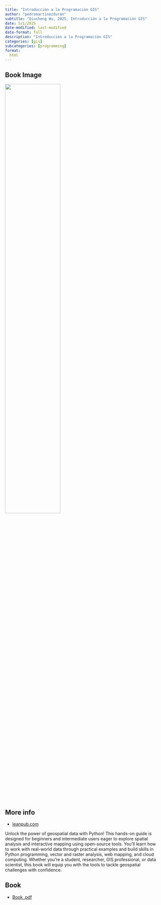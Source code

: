 ```yaml
---
title: "Introducción a la Programación GIS"
author: "pedromartinezduran"
subtitle: "Qiusheng Wu, 2025, Introducción a la Programación GIS"
date: 5/1/2025
date-modified: last-modified
date-format: full
description: "Introducción a la Programación GIS"
categories: [gis]
subcategories: [programming]
format:
  html
---
```


## Book Image

![](/books/Introduccion-Programacion-GIS.png){width="60%"}

## More info

- [leanpub.com](https://leanpub.com/gispro-es){.external}

Unlock the power of geospatial data with Python! This hands-on guide is designed for beginners and intermediate users eager to explore spatial analysis and interactive mapping using open-source tools. You'll learn how to work with real-world data through practical examples and build skills in Python programming, vector and raster analysis, web mapping, and cloud computing. Whether you're a student, researcher, GIS professional, or data scientist, this book will equip you with the tools to tackle geospatial challenges with confidence.
  

## Book

- [Book .pdf](/books/Introduccion-Programacion-GIS.pdf){width="60%"}